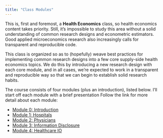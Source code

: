 ```yaml
---
title: "Class Modules"
---
```


This is, first and foremost, a **Health Economics** class, so health economics content takes priority. Still, it's impossible to study this area without a solid understanding of common research designs and econometric estimators. Good applied microeconomics research also increasingly calls for transparent and reproducible code.

This class is organized so as to (hopefully) weave best practices for implementing common research designs into a few core supply-side health economics topics. We do this by introducing a new research design with each core module, and in all cases, we're expected to work in a transparent and reproducible way so that we can begin to establish solid research habits.

The course consists of four modules (plus an introduction), listed below. I'll start off each module with a brief presentation Follow the link for more detail about each module:

- [Module 0: Introduction](modules/module0.html)
- [Module 1: Hospitals](modules/module1.html)
- [Module 2: Physicians](modules/module2.html)
- [Module 3: Information Disclosure](modules/module3.html)
- [Module 4: Healthcare IO](modules/module4.html)